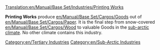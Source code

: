 [[Translation:en/Manual/Base Set/Industries/Printing Works]]

{{en/Industries|image=en/Printworks.png.png|name=Printing Works
|climates=[[en/Manual/Climates]]
|accepts=[[en/Manual/Base Set/Cargos/Paper]]
|produces=[[en/Manual/Base Set/Cargos/Goods]]
|notes=Not present in other [[en/Manual/Climates]].
}}

'''Printing Works''' produce [[en/Manual/Base Set/Cargos/Goods]] out of [[en/Manual/Base Set/Cargos/Paper]]. It is the final step from snow-covered [[en/Manual/Base Set/Cargos/Wood]] to valuable Goods in the [[en/Manual/Climates|sub-arctic climate]]. No other climate contains this industry.

{{en/Navbox Industries}}

[[Category:en/Tertiary Industries]]
[[Category:en/Sub-Arctic Industries]]